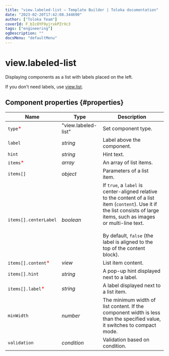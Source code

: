 ```yaml
---
title: "view.labeled-list — Template Builder | Toloka documentation"
date: "2023-02-20T17:42:08.344690"
author: ["Toloka Team"]
coverId: F_bIcOYF9yjrxkPZrXc3
tags: ["engineering"]
ogDescription: ""
docsMenu: "defaultMenu"
---
```



# view.labeled-list

Displaying components as a list with labels placed on the left.

If you don't need labels, use [view.list](/docs-new/template-builder/reference/view.list).

## Component properties {#properties}

**Name** | **Type** | **Description**
----- | ----- | -----
`type`<span style="color: red">\*</span> | "view.labeled-list" | Set component type.
`label` | _string_ | Label above the component.
`hint` | _string_ | Hint text.
`items`<span style="color: red">\*</span> | _array_ | An array of list items.
`items[]` | _object_ | Parameters of a list item.
`items[].centerLabel` | _boolean_ | If `true`, a `label` is center-aligned relative to the content of a list item (`content`). Use it if the list consists of large items, such as images or multi-line text.<br/><br/>By default, `false` (the label is aligned to the top of the content block).
`items[].content`<span style="color: red">\*</span> | _view_ | List item content.
`items[].hint` | _string_ | A pop-up hint displayed next to a label.
`items[].label`<span style="color: red">\*</span> | _string_ | A label displayed next to a list item.
`minWidth` | _number_ | The minimum width of list content. If the component width is less than the specified value, it switches to compact mode.
`validation` | _condition_ | Validation based on condition.

<ContactSupport/>